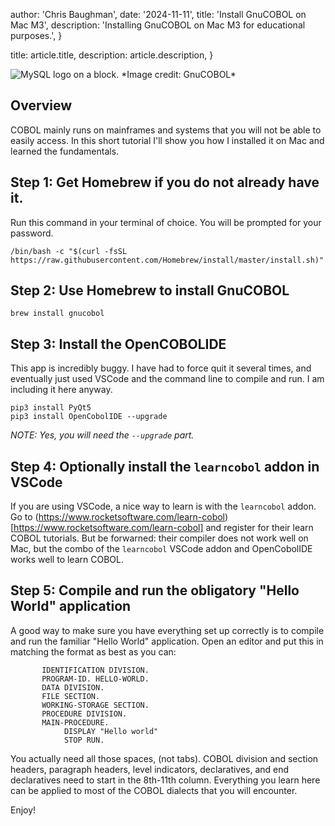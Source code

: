 
  author: 'Chris Baughman',
  date: '2024-11-11',
  title: 'Install GnuCOBOL on Mac M3',
  description:
    'Installing GnuCOBOL on Mac M3 for educational purposes.',
}

  title: article.title,
  description: article.description,
}


<Image src={cobolImage} alt="MySQL logo on a block." />
*Image credit: GnuCOBOL*


## Overview

COBOL mainly runs on mainframes and systems that you will not be able to easily access. In this short tutorial
I&apos;ll show you how I installed it on Mac and learned the fundamentals.

## Step 1: Get Homebrew if you do not already have it.
Run this command in your terminal of choice. You will be prompted for your password.
```
/bin/bash -c "$(curl -fsSL https://raw.githubusercontent.com/Homebrew/install/master/install.sh)"
```

## Step 2: Use Homebrew to install GnuCOBOL
```
brew install gnucobol
```

## Step 3: Install the OpenCOBOLIDE

This app is incredibly buggy. I have had to force quit it several times, and eventually just used VSCode and
the command line to compile and run. I am including it here anyway.
```
pip3 install PyQt5
pip3 install OpenCobolIDE --upgrade
```
*NOTE: Yes, you will need the `--upgrade` part.*

## Step 4: Optionally install the `learncobol` addon in VSCode

If you are using VSCode, a nice way to learn is with the `learncobol` addon. Go to
(https://www.rocketsoftware.com/learn-cobol)[https://www.rocketsoftware.com/learn-cobol] and register for their learn COBOL
tutorials. But be forwarned: their compiler does not work well on Mac, but the combo of the `learncobol` VSCode addon and
OpenCobolIDE works well to learn COBOL.

## Step 5: Compile and run the obligatory "Hello World" application

A good way to make sure you have everything set up correctly is to compile and run the familiar "Hello World" application.
Open an editor and put this in matching the format as best as you can:

```cobol
       IDENTIFICATION DIVISION.
       PROGRAM-ID. HELLO-WORLD.
       DATA DIVISION.
       FILE SECTION.
       WORKING-STORAGE SECTION.
       PROCEDURE DIVISION.
       MAIN-PROCEDURE.
            DISPLAY "Hello world"
            STOP RUN.
```

You actually need all those spaces, (not tabs). COBOL division and section headers, paragraph headers, level indicators,
declaratives, and end declaratives need to start in the 8th-11th column. Everything you learn here can be applied to most
of the COBOL dialects that you will encounter.

Enjoy!
